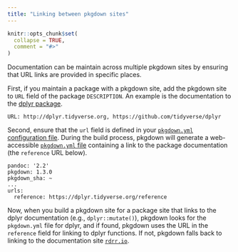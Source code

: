 ```yaml
---
title: "Linking between pkgdown sites"
---
```


```r
knitr::opts_chunk$set(
  collapse = TRUE,
  comment = "#>"
)
```

Documentation can be maintain across multiple pkgdown sites by ensuring that URL links are provided in specific places.

First, if you maintain a package with a pkgdown site, add the pkgdown site to `URL` field of the package `DESCRIPTION`. An example is the documentation to the [dplyr package](https://github.com/tidyverse/dplyr/blob/1da336ce4adcaaaef40d525c8263919a4e8e70bd/DESCRIPTION#L15).

```
URL: http://dplyr.tidyverse.org, https://github.com/tidyverse/dplyr
```

Second, ensure that the `url` field is defined in your [`pkgdown.yml` configuration file](https://github.com/tidyverse/dplyr/blob/1da336ce4adcaaaef40d525c8263919a4e8e70bd/_pkgdown.yml#L1). During the build process, pkgdown will generate a web-accessible [`pkgdown.yml` file](https://dplyr.tidyverse.org/pkgdown.yml) containing a link to the package documentation (the `reference` URL below).

```
pandoc: '2.2'
pkgdown: 1.3.0
pkgdown_sha: ~
...
urls:
  reference: https://dplyr.tidyverse.org/reference
```

Now, when you build a pkgdown site for a package site that links to the dplyr documentation (e.g., `dplyr::mutate()`), pkgdown looks for the `pkgdown.yml` file for dplyr, and if found, pkgdown uses the URL in the `reference` field for linking to dplyr functions. If not, pkgdown falls back to linking to the documentation site [`rdrr.io`](https://rdrr.io).
